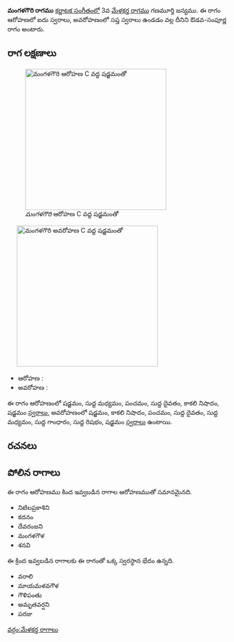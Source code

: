{{Infobox ragam
	| name          	= మంగళగౌరి
	| synonym	    	= 
	| mela          	= 
	| chakra        	= 
	| janaka        	= 
	| type          	= ఔడవ-సంపూర్ణ
	| arohanam      	= {{svaraC|S|M1|P|D1|N3|S'}} 
	| avarohanam    	= {{svaraC|S'|N3|P|D1|M1|G1|R1|S}}
	| jeeva         	=
	| chhaya        	=
	| nyasa         	=
	| vishesha      	= 
	| equivalent  		= 
}}
{{కర్ణాటక సంగీత రాగాలు}}
'''మంగళగౌరి రాగము''' [[కర్ణాటక సంగీతం]]లో 3వ [[మేళకర్త రాగము]]  గణమూర్తి జన్యము.  ఈ రాగం ఆరోహణలో ఐదు స్వరాలు, అవరోహణంలో సప్త స్వరాలు ఉండడం వల్ల దీనిని ఔడవ-సంపూర్ణ రాగం అంటారు.


==రాగ లక్షణాలు==
[[Image:mangalagauri_ar_kb2wiki.png|thumb|right|316px|''మంగళగౌరి'' ఆరోహణ C వద్ద షడ్జమంతో]]
	[[Image:mangalagauri_av_kb2wiki.png|thumb|right|316px|''మంగళగౌరి'' అవరోహణ C వద్ద షడ్జమంతో]]

* ఆరోహణ : {{svaraC|S|M1|P|D1|N3|S'}} 
* అవరోహణ : {{svaraC|S'|N3|P|D1|M1|G1|R1|S}}

ఈ రాగం ఆరోహణంలో షడ్జమం, సుద్ద మధ్యమం, పంచమం, సుద్ద దైవతం, కాకలి  నిషాదం, షడ్జమం [[స్వరాలు]], అవరోహణంలో షడ్జమం, కాకలి  నిషాదం, పంచమం, సుద్ద దైవతం, సుద్ద మధ్యమం, సుద్ద  గాంధారం, సుద్ద  రిషభం, షడ్జమం [[స్వరాలు]] ఉంటాయి.

==రచనలు==



==పోలిన రాగాలు==
ఈ రాగం ఆరోహణము కింద ఇవ్వబడిన రాగాల ఆరోహణముతో సమానమైనది.
* నిటిలప్రకాశిని
* కదనం
* దేవరంజని
*  మంగళగౌళ
* శనవి

ఈ క్రింద ఇవ్వబడిన రాగాలకు ఈ రాగంతో ఒక్క స్వరస్థాన భేదం ఉన్నది.
* వరాలి
* మాయమళవగౌళ
* గౌళిపంతు
* అమృతవర్షని
* పరజు



[[వర్గం:మేళకర్త రాగాలు]]